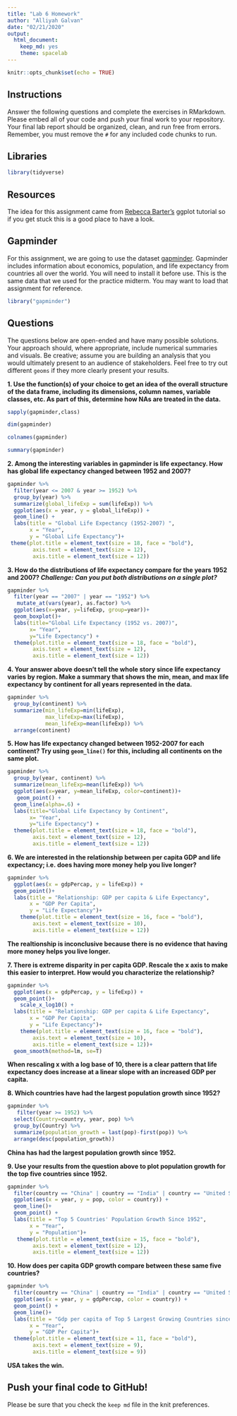 ```yaml
---
title: "Lab 6 Homework"
author: "Alliyah Galvan"
date: "02/21/2020"
output:
  html_document: 
    keep_md: yes
    theme: spacelab
---
```


```r
knitr::opts_chunk$set(echo = TRUE)
```

## Instructions
Answer the following questions and complete the exercises in RMarkdown. Please embed all of your code and push your final work to your repository. Your final lab report should be organized, clean, and run free from errors. Remember, you must remove the `#` for any included code chunks to run.  

## Libraries
```r
library(tidyverse)
```

## Resources
The idea for this assignment came from [Rebecca Barter's](http://www.rebeccabarter.com/blog/2017-11-17-ggplot2_tutorial/) ggplot tutorial so if you get stuck this is a good place to have a look.  

## Gapminder
For this assignment, we are going to use the dataset [gapminder](https://cran.r-project.org/web/packages/gapminder/index.html). Gapminder includes information about economics, population, and life expectancy from countries all over the world. You will need to install it before use. This is the same data that we used for the practice midterm. You may want to load that assignment for reference.  
```r
library("gapminder")
```

## Questions
The questions below are open-ended and have many possible solutions. Your approach should, where appropriate, include numerical summaries and visuals. Be creative; assume you are building an analysis that you would ultimately present to an audience of stakeholders. Feel free to try out different `geoms` if they more clearly present your results.  

**1. Use the function(s) of your choice to get an idea of the overall structure of the data frame, including its dimensions, column names, variable classes, etc. As part of this, determine how NAs are treated in the data.**  
```r
sapply(gapminder,class)
```
```r
dim(gapminder)
```
```r
colnames(gapminder)
```
```r
summary(gapminder)
```

**2. Among the interesting variables in gapminder is life expectancy. How has global life expectancy changed between 1952 and 2007?**
```r
gapminder %>% 
  filter(year <= 2007 & year >= 1952) %>% 
  group_by(year) %>% 
  summarize(global_lifeExp = sum(lifeExp)) %>% 
  ggplot(aes(x = year, y = global_lifeExp)) +
  geom_line() +
  labs(title = "Global Life Expectancy (1952-2007) ",
       x = "Year",
       y = "Global Life Expectancy")+ 
 theme(plot.title = element_text(size = 18, face = "bold"),
        axis.text = element_text(size = 12),
        axis.title = element_text(size = 12))
```


**3. How do the distributions of life expectancy compare for the years 1952 and 2007? _Challenge: Can you put both distributions on a single plot?_**
```r
gapminder %>%
  filter(year == "2007" | year == "1952") %>% 
   mutate_at(vars(year), as.factor) %>% 
  ggplot(aes(x=year, y=lifeExp, group=year))+
  geom_boxplot()+
  labs(title="Global Life Expectancy (1952 vs. 2007)",
       x= "Year",
       y="Life Expectancy") +
  theme(plot.title = element_text(size = 18, face = "bold"),
        axis.text = element_text(size = 12),
        axis.title = element_text(size = 12))
```


**4. Your answer above doesn't tell the whole story since life expectancy varies by region. Make a summary that shows the min, mean, and max life expectancy by continent for all years represented in the data.**
```r
gapminder %>% 
  group_by(continent) %>% 
  summarize(min_lifeExp=min(lifeExp),
            max_lifeExp=max(lifeExp),
            mean_lifeExp=mean(lifeExp)) %>% 
  arrange(continent)
```


**5. How has life expectancy changed between 1952-2007 for each continent? Try using `geom_line()` for this, including all continents on the same  plot.**
```r
gapminder %>% 
  group_by(year, continent) %>% 
  summarize(mean_lifeExp=mean(lifeExp)) %>% 
  ggplot(aes(x=year, y=mean_lifeExp, color=continent))+
   geom_point() +
  geom_line(alpha=.6) +
  labs(title="Global Life Expectancy by Continent",
       x= "Year",
       y="Life Expectancy") +
  theme(plot.title = element_text(size = 18, face = "bold"),
        axis.text = element_text(size = 12),
        axis.title = element_text(size = 12))
```


**6. We are interested in the relationship between per capita GDP and life expectancy; i.e. does having more money help you live longer?**
```r
gapminder %>% 
  ggplot(aes(x = gdpPercap, y = lifeExp)) + 
  geom_point()+
  labs(title = "Relationship: GDP per capita & Life Expectancy",
       x = "GDP Per Capita",
       y = "Life Expectancy")+ 
    theme(plot.title = element_text(size = 16, face = "bold"),
        axis.text = element_text(size = 10),
        axis.title = element_text(size = 12))
```
**The realtionship is inconclusive because there is no evidence that having more money helps you live longer.**

**7. There is extreme disparity in per capita GDP. Rescale the x axis to make this easier to interpret. How would you characterize the relationship?**
```r
gapminder %>% 
  ggplot(aes(x = gdpPercap, y = lifeExp)) + 
  geom_point()+
    scale_x_log10() +
  labs(title = "Relationship: GDP per capita & Life Expectancy",
       x = "GDP Per Capita",
       y = "Life Expectancy")+ 
    theme(plot.title = element_text(size = 16, face = "bold"),
        axis.text = element_text(size = 10),
        axis.title = element_text(size = 12))+
  geom_smooth(method=lm, se=T)
```
**When rescaling x with a log base of 10, there is a clear pattern that life expectancy does increase at a linear slope with an increased GDP per capita.**

**8. Which countries have had the largest population growth since 1952?**
```r
gapminder %>% 
   filter(year >= 1952) %>% 
  select(Country=country, year, pop) %>%
  group_by(Country) %>% 
  summarize(population_growth = last(pop)-first(pop)) %>% 
  arrange(desc(population_growth))
```
**China has had the largest population growth since 1952.**

**9. Use your results from the question above to plot population growth for the top five countries since 1952.**
```r
gapminder %>% 
  filter(country == "China" | country == "India" | country == "United States" | country == "Indonesia" | country == "Brazil" ) %>% 
  ggplot(aes(x = year, y = pop, color = country)) +
  geom_line()+
  geom_point() +
  labs(title = "Top 5 Countries' Population Growth Since 1952",
       x = "Year",
       y = "Population")+ 
   theme(plot.title = element_text(size = 15, face = "bold"),
        axis.text = element_text(size = 12),
        axis.title = element_text(size = 12))
```


**10. How does per capita GDP growth compare between these same five countries?**
```r
gapminder %>% 
  filter(country == "China" | country == "India" | country == "United States" | country == "Indonesia" | country == "Brazil" ) %>% 
  ggplot(aes(x = year, y = gdpPercap, color = country)) +
  geom_point() +
  geom_line()+
  labs(title = "Gdp per capita of Top 5 Largest Growing Countries since 1952",
       x = "Year",
       y = "GDP Per Capita")+ 
  theme(plot.title = element_text(size = 11, face = "bold"),
        axis.text = element_text(size = 9),
        axis.title = element_text(size = 9))
```
**USA takes the win.**

## Push your final code to GitHub!
Please be sure that you check the `keep md` file in the knit preferences. 